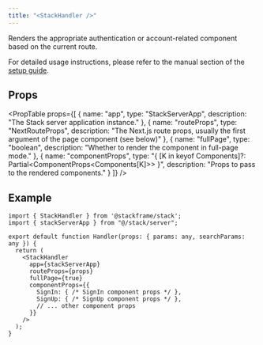 ```yaml
---
title: "<StackHandler />"
---
```


Renders the appropriate authentication or account-related component based on the current route.

For detailed usage instructions, please refer to the manual section of the [setup guide](../getting-started/setup).

## Props

<PropTable
  props={[
    {
      name: "app",
      type: "StackServerApp",
      description: "The Stack server application instance."
    },
    {
      name: "routeProps",
      type: "NextRouteProps",
      description: "The Next.js route props, usually the first argument of the page component (see below)"
    },
    {
      name: "fullPage",
      type: "boolean",
      description: "Whether to render the component in full-page mode."
    },
    {
      name: "componentProps",
      type: "{ [K in keyof Components]?: Partial<ComponentProps<Components[K]>> }",
      description: "Props to pass to the rendered components."
    }
  ]}
/>

## Example

```tsx title="app/handler/[...stack].tsx"
import { StackHandler } from '@stackframe/stack';
import { stackServerApp } from "@/stack/server";

export default function Handler(props: { params: any, searchParams: any }) {
  return (
    <StackHandler
      app={stackServerApp}
      routeProps={props}
      fullPage={true}
      componentProps={{
        SignIn: { /* SignIn component props */ },
        SignUp: { /* SignUp component props */ },
        // ... other component props
      }}
    />
  );
}
```
